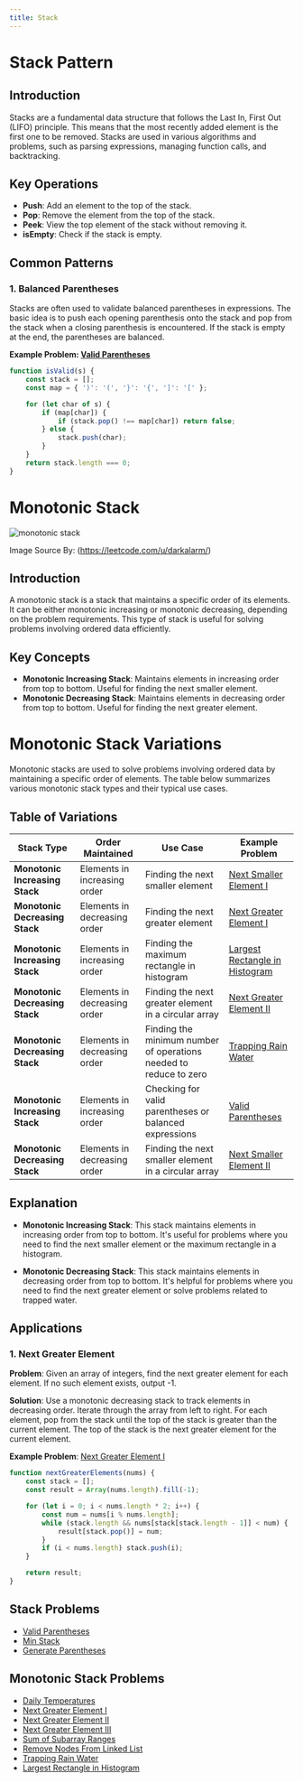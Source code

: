 ```yaml
---
title: Stack
---
```


# Stack Pattern

## Introduction

Stacks are a fundamental data structure that follows the Last In, First Out (LIFO) principle. This means that the most recently added element is the first one to be removed. Stacks are used in various algorithms and problems, such as parsing expressions, managing function calls, and backtracking.

## Key Operations

- **Push**: Add an element to the top of the stack.
- **Pop**: Remove the element from the top of the stack.
- **Peek**: View the top element of the stack without removing it.
- **isEmpty**: Check if the stack is empty.

## Common Patterns

### 1. Balanced Parentheses

Stacks are often used to validate balanced parentheses in expressions. The basic idea is to push each opening parenthesis onto the stack and pop from the stack when a closing parenthesis is encountered. If the stack is empty at the end, the parentheses are balanced.

**Example Problem: [Valid Parentheses](https://leetcode.com/problems/valid-parentheses/)**

```javascript
function isValid(s) {
    const stack = [];
    const map = { ')': '(', '}': '{', ']': '[' };

    for (let char of s) {
        if (map[char]) {
            if (stack.pop() !== map[char]) return false;
        } else {
            stack.push(char);
        }
    }
    return stack.length === 0;
}
```

# Monotonic Stack


<img
src="https://assets.leetcode.com/users/images/3b666e9c-4200-4245-bce8-7d7e81649f8f_1659039679.8631365.png"
alt="monotonic stack"
loading="lazy"
/>

Image Source By: (https://leetcode.com/u/darkalarm/)

## Introduction

A monotonic stack is a stack that maintains a specific order of its elements. It can be either monotonic increasing or monotonic decreasing, depending on the problem requirements. This type of stack is useful for solving problems involving ordered data efficiently.

## Key Concepts

- **Monotonic Increasing Stack**: Maintains elements in increasing order from top to bottom. Useful for finding the next smaller element.
- **Monotonic Decreasing Stack**: Maintains elements in decreasing order from top to bottom. Useful for finding the next greater element.


# Monotonic Stack Variations

Monotonic stacks are used to solve problems involving ordered data by maintaining a specific order of elements. The table below summarizes various monotonic stack types and their typical use cases.

## Table of Variations

| Stack Type                 | Order Maintained     | Use Case                                         | Example Problem                                                                                           |
|----------------------------|-----------------------|--------------------------------------------------|-----------------------------------------------------------------------------------------------------------|
| **Monotonic Increasing Stack** | Elements in increasing order | Finding the next smaller element                  | [Next Smaller Element I](https://leetcode.com/problems/next-smaller-element-i/)                          |
| **Monotonic Decreasing Stack** | Elements in decreasing order | Finding the next greater element                  | [Next Greater Element I](https://leetcode.com/problems/next-greater-element-i/)                          |
| **Monotonic Increasing Stack** | Elements in increasing order | Finding the maximum rectangle in histogram        | [Largest Rectangle in Histogram](https://leetcode.com/problems/largest-rectangle-in-histogram/)        |
| **Monotonic Decreasing Stack** | Elements in decreasing order | Finding the next greater element in a circular array | [Next Greater Element II](https://leetcode.com/problems/next-greater-element-ii/)                         |
| **Monotonic Decreasing Stack** | Elements in decreasing order | Finding the minimum number of operations needed to reduce to zero | [Trapping Rain Water](https://leetcode.com/problems/trapping-rain-water/)                                 |
| **Monotonic Increasing Stack** | Elements in increasing order | Checking for valid parentheses or balanced expressions | [Valid Parentheses](https://leetcode.com/problems/valid-parentheses/)                                      |
| **Monotonic Decreasing Stack** | Elements in decreasing order | Finding the next smaller element in a circular array | [Next Smaller Element II](https://leetcode.com/problems/next-smaller-element-ii/)                         |

## Explanation

- **Monotonic Increasing Stack**: This stack maintains elements in increasing order from top to bottom. It's useful for problems where you need to find the next smaller element or the maximum rectangle in a histogram.
  
- **Monotonic Decreasing Stack**: This stack maintains elements in decreasing order from top to bottom. It's helpful for problems where you need to find the next greater element or solve problems related to trapped water.


## Applications

### 1. Next Greater Element

**Problem**: Given an array of integers, find the next greater element for each element. If no such element exists, output -1.

**Solution**: Use a monotonic decreasing stack to track elements in decreasing order. Iterate through the array from left to right. For each element, pop from the stack until the top of the stack is greater than the current element. The top of the stack is the next greater element for the current element.

**Example Problem**: [Next Greater Element I](https://leetcode.com/problems/next-greater-element-i/)

```javascript
function nextGreaterElements(nums) {
    const stack = [];
    const result = Array(nums.length).fill(-1);

    for (let i = 0; i < nums.length * 2; i++) {
        const num = nums[i % nums.length];
        while (stack.length && nums[stack[stack.length - 1]] < num) {
            result[stack.pop()] = num;
        }
        if (i < nums.length) stack.push(i);
    }

    return result;
}
```

## Stack Problems

- [Valid Parentheses](https://leetcode.com/problems/valid-parentheses/)
- [Min Stack](https://leetcode.com/problems/min-stack/)
- [Generate Parentheses](https://leetcode.com/problems/generate-parentheses/)

## Monotonic Stack Problems

- [Daily Temperatures](https://leetcode.com/problems/daily-temperatures/)
- [Next Greater Element I](https://leetcode.com/problems/next-greater-element-i/)
- [Next Greater Element II](https://leetcode.com/problems/next-greater-element-ii/)
- [Next Greater Element III](https://leetcode.com/problems/next-greater-element-iii/)
- [Sum of Subarray Ranges](https://leetcode.com/problems/sum-of-subarray-ranges/)
- [Remove Nodes From Linked List](https://leetcode.com/problems/remove-nodes-from-linked-list/)
- [Trapping Rain Water](https://leetcode.com/problems/trapping-rain-water/)
- [Largest Rectangle in Histogram](https://leetcode.com/problems/largest-rectangle-in-histogram/)